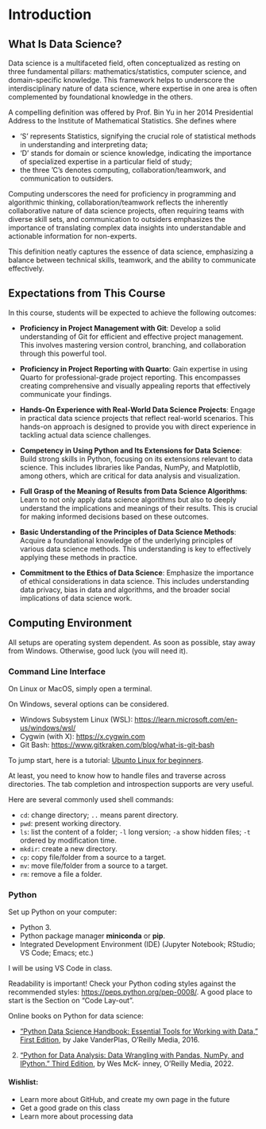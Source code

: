 # Introduction

## What Is Data Science?

Data science is a multifaceted field, often conceptualized as resting
on three fundamental pillars: mathematics/statistics, computer
science, and domain-specific knowledge. This framework helps to
underscore the interdisciplinary nature of data science, where
expertise in one area is often complemented by foundational knowledge
in the others.


A compelling definition was offered by Prof. Bin Yu in her 2014
Presidential Address to the Institute of Mathematical Statistics.
She defines
\begin{equation*}
\mbox{Data Science} =
\mbox{S}\mbox{D}\mbox{C}^3,
\end{equation*}
where

+ 'S' represents Statistics, signifying the crucial role of
statistical methods in understanding and interpreting data;
+ 'D' stands for domain or science knowledge, indicating the
importance of specialized expertise in a particular field of study;
+ the three 'C's denotes computing, collaboration/teamwork, and
communication to outsiders.

Computing underscores the need for proficiency in programming and
algorithmic thinking, collaboration/teamwork reflects the inherently
collaborative nature of data science projects, often requiring teams
with diverse skill sets, and communication to outsiders emphasizes the
importance of translating complex data insights into understandable
and actionable information for non-experts.


This definition neatly captures the essence of data science,
emphasizing a balance between technical skills, teamwork, and the
ability to communicate effectively.


## Expectations from This Course

In this course, students will be expected to achieve the following outcomes:

- **Proficiency in Project Management with Git**: Develop a solid
    understanding of Git for efficient and effective project
    management. This involves mastering version control, branching,
    and collaboration through this powerful tool.


- **Proficiency in Project Reporting with Quarto**: Gain expertise in
    using Quarto for professional-grade project reporting. This
    encompasses creating comprehensive and visually appealing reports
    that effectively communicate your findings.
    

- **Hands-On Experience with Real-World Data Science Projects**:
    Engage in practical data science projects that reflect real-world
    scenarios. This hands-on approach is designed to provide you with
    direct experience in tackling actual data science challenges.
    

- **Competency in Using Python and Its Extensions for Data Science**:
    Build strong skills in Python, focusing on its extensions relevant
    to data science. This includes libraries like Pandas, NumPy, and
    Matplotlib, among others, which are critical for data analysis and
    visualization.
    

- **Full Grasp of the Meaning of Results from Data Science Algorithms**:
    Learn to not only apply data science algorithms but
    also to deeply understand the implications and meanings of their
    results. This is crucial for making informed decisions based on
    these outcomes.
    

- **Basic Understanding of the Principles of Data Science Methods**:
    Acquire a foundational knowledge of the underlying principles of
    various data science methods. This understanding is key to
    effectively applying these methods in practice.
    

- **Commitment to the Ethics of Data Science**: Emphasize the
    importance of ethical considerations in data science. This
    includes understanding data privacy, bias in data and algorithms,
    and the broader social implications of data science work.
    

## Computing Environment

All setups are operating system dependent. As soon as possible, stay away from
Windows. Otherwise, good luck (you will need it).

### Command Line Interface

On Linux or MacOS, simply open a terminal.

On Windows, several options can be considered.

+ Windows Subsystem Linux (WSL): <https://learn.microsoft.com/en-us/windows/wsl/>
+ Cygwin (with X): <https://x.cygwin.com>
+ Git Bash: <https://www.gitkraken.com/blog/what-is-git-bash>

To jump start, here is a tutorial:
[Ubunto Linux for beginners](https://ubuntu.com/tutorials/command-line-for-beginners).

At least, you need to know how to handle files and traverse across
directories. The tab completion and introspection supports are very useful.

Here are several commonly used shell commands:

+ `cd`: change directory; `..` means parent directory.
+ `pwd`: present working directory.
+ `ls`: list the content of a folder; `-l` long version;
   `-a` show hidden files; `-t` ordered by modification time.
+ `mkdir`: create a new directory.
+ `cp`: copy file/folder from a source to a target.
+ `mv`: move file/folder from a source to a target.
+ `rm`: remove a file a folder.


### Python

Set up Python on your computer:

- Python 3.
- Python package manager __miniconda__ or __pip__.
- Integrated Development Environment (IDE) (Jupyter Notebook; RStudio; VS Code; Emacs; etc.)

I will be using VS Code in class.

Readability is important!
Check your Python coding styles against the recommended styles:
<https://peps.python.org/pep-0008/>. A good place to start is the Section on
"Code Lay-out". 


Online books on Python for data science:

+  [“Python Data Science Handbook: Essential Tools for Working with Data,” First Edition](https://jakevdp.github.io/PythonDataScienceHandbook/), by Jake VanderPlas, O’Reilly Media, 2016. 
2. [“Python for Data Analysis: Data Wrangling with Pandas, NumPy, and IPython.” Third Edition](https://wesmckinney.com/book/), by Wes McK- inney, O’Reilly Media, 2022. 


#### Wishlist:
+ Learn more about GitHub, and create my own page in the future
+ Get a good grade on this class
+ Learn more about processing data